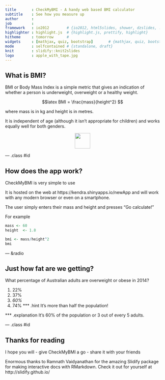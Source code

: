 ```yaml
---
title       : CheckMyBMI - A handy web based BMI calculator
subtitle    : See how you measure up
author      : 
job         : 
framework   : io2012        # {io2012, html5slides, shower, dzslides, ...}
highlighter : highlight.js  # {highlight.js, prettify, highlight}
hitheme     : tomorrow      # 
widgets     : [mathjax, quiz, bootstrap]       # {mathjax, quiz, bootstrap}
mode        : selfcontained # {standalone, draft}
knit        : slidify::knit2slides
logo        : apple_with_tape.jpg
---
```


## What is BMI?

BMI or Body Mass Index is a simple metric that gives an indication of whether a person is underweight, overweight or a healthy weight.

$$latex
BMI = \frac{mass}{height^2}
$$

where mass is in kg and height is in metres.

It is independent of age (although it isn't appropriate for children) and works equally well for both genders.


<div style='text-align: center;'>
<img height='50' src='assets/img/BMIpic.png'/>
</div>


--- .class #id 

## How does the app work?

CheckMyBMI is very simple to use

It is hosted on the web at https://kendra.shinyapps.io/newApp and will work with any modern browser or even on a smartphone.

The user simply enters their mass and height and presses "Go calculate!"

For example
```r
mass <- 60
height  <- 1.8

bmi <- mass/height^2
bmi
```

--- &radio

## Just how fat are we getting?

What percentage of Australian adults are overweight or obese in 2014?

1. 22%
2. 37%
3. _60%_
4. 74%
*** .hint 
It's more than half the population!

*** .explanation 
It's 60% of the population or 3 out of every 5 adults.

--- .class #id

## Thanks for reading


I hope you will 
- give CheckMyBMI a go
- share it with your friends 

Enormous thanks to Ramnath Vaidyanathan for the amazing Slidify package for making interactive docs with RMarkdown. Check it out for yourself at http://slidify.github.io/



